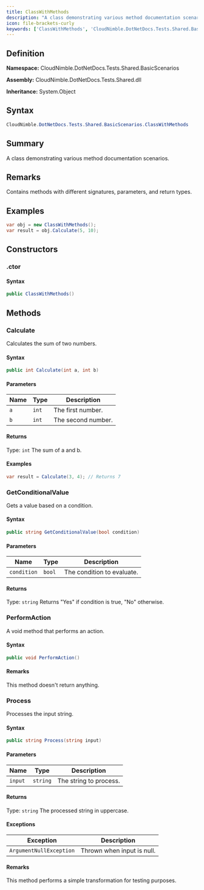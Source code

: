 ```yaml
---
title: ClassWithMethods
description: "A class demonstrating various method documentation scenarios."
icon: file-brackets-curly
keywords: ['ClassWithMethods', 'CloudNimble.DotNetDocs.Tests.Shared.BasicScenarios.ClassWithMethods', 'CloudNimble.DotNetDocs.Tests.Shared.BasicScenarios', 'class', 'System.Object']
---
```


## Definition

**Namespace:** CloudNimble.DotNetDocs.Tests.Shared.BasicScenarios

**Assembly:** CloudNimble.DotNetDocs.Tests.Shared.dll

**Inheritance:** System.Object

## Syntax

```csharp
CloudNimble.DotNetDocs.Tests.Shared.BasicScenarios.ClassWithMethods
```

## Summary

A class demonstrating various method documentation scenarios.

## Remarks

Contains methods with different signatures, parameters, and return types.

## Examples

```csharp
var obj = new ClassWithMethods();
var result = obj.Calculate(5, 10);
```

## Constructors

### .ctor

#### Syntax

```csharp
public ClassWithMethods()
```

## Methods

### Calculate

Calculates the sum of two numbers.

#### Syntax

```csharp
public int Calculate(int a, int b)
```

#### Parameters

| Name | Type | Description |
|------|------|-------------|
| `a` | `int` | The first number. |
| `b` | `int` | The second number. |

#### Returns

Type: `int`
The sum of a and b.

#### Examples

```csharp
var result = Calculate(3, 4); // Returns 7
```

### GetConditionalValue

Gets a value based on a condition.

#### Syntax

```csharp
public string GetConditionalValue(bool condition)
```

#### Parameters

| Name | Type | Description |
|------|------|-------------|
| `condition` | `bool` | The condition to evaluate. |

#### Returns

Type: `string`
Returns "Yes" if condition is true, "No" otherwise.

### PerformAction

A void method that performs an action.

#### Syntax

```csharp
public void PerformAction()
```

#### Remarks

This method doesn't return anything.

### Process

Processes the input string.

#### Syntax

```csharp
public string Process(string input)
```

#### Parameters

| Name | Type | Description |
|------|------|-------------|
| `input` | `string` | The string to process. |

#### Returns

Type: `string`
The processed string in uppercase.

#### Exceptions

| Exception | Description |
|-----------|-------------|
| `ArgumentNullException` | Thrown when input is null. |

#### Remarks

This method performs a simple transformation for testing purposes.

